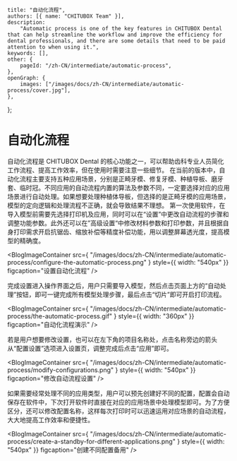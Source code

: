 	title: "自动化流程",
	authors: [{ name: "CHITUBOX Team" }],
	description:
		"Automatic process is one of the key features in CHITUBOX Dental that can help streamline the workflow and improve the efficiency for dental professionals, and there are some details that need to be paid attention to when using it.",
	keywords: [],
	other: {
		pageId: "/zh-CN/intermediate/automatic-process",
	},
	openGraph: {
		images: ["/images/docs/zh-CN/intermediate/automatic-process/cover.jpg"],
	},
};

# 自动化流程

自动化流程是 CHITUBOX Dental 的核心功能之一，可以帮助齿科专业人员简化工作流程、提高工作效率，但在使用时需要注意一些细节。
在当前的版本中，自动化流程主要支持五种应用场景，分别是正畸牙模、修复牙模、种植导板、磨牙套、临时冠。不同应用的自动流程内置的算法及参数不同，一定要选择对应的应用场景进行自动处理。如果想要处理种植体导板，但选择的是正畸牙模的应用场景，模型的定向逻辑和处理流程不正确，就会导致结果不理想。
第一次使用软件，在导入模型前需要先选择打印机及应用，同时可以在“设置”中更改自动流程的步骤和调整功能参数。此外还可以在”高级设置“中修改材料参数和打印参数，并且根据自身打印需求开启抗锯齿、缩放补偿等精度补偿功能，用以调整屏幕透光度，提高模型的精确度。

<BlogImageContainer
	src={
		"/images/docs/zh-CN/intermediate/automatic-process/configure-the-automatic-process.png"
	}
	style={{ width: "540px" }}
	figcaption="设置自动化流程"
/>

完成设置进入操作界面之后，用户只需要导入模型，然后点击页面上方的“自动处理”按钮，即可一键完成所有模型处理步骤，最后点击“切片”即可开启打印流程。

<BlogImageContainer
	src={
		"/images/docs/zh-CN/intermediate/automatic-process/the-automatic-process.gif"
	}
	style={{ width: "360px" }}
	figcaption="自动化流程演示"
/>

若是用户想要修改设置，也可以在左下角的项目名称处，点击名称旁边的箭头从“配置设置”选项进入设置页，调整完成后点击“应用”即可。

<BlogImageContainer
	src={
		"/images/docs/zh-CN/intermediate/automatic-process/modify-configurations.png"
	}
	style={{ width: "540px" }}
	figcaption="修改自动流程设置"
/>

如果需要经常处理不同的应用类型，用户可以预先创建好不同的配置，配置会自动保存在软件中，下次打开软件时直接在对应的应用场景中处理模型即可。为了方便区分，还可以修改配置名称，这样每次打印时可以迅速运用对应场景的自动流程，大大地提高工作效率和便捷性。

<BlogImageContainer
	src={
		"/images/docs/zh-CN/intermediate/automatic-process/create-a-standby-for-different-applications.png"
	}
	style={{ width: "540px" }}
	figcaption="创建不同配置备用"
/>

